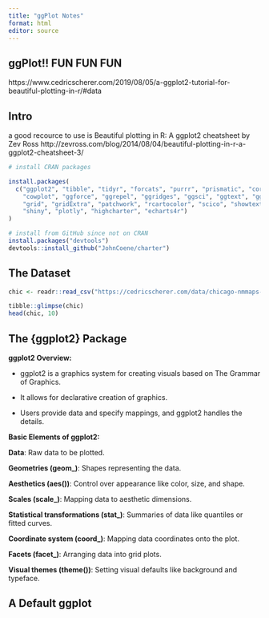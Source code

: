 ```yaml
---
title: "ggPlot Notes"
format: html
editor: source
---
```


## ggPlot!! FUN FUN FUN
https://www.cedricscherer.com/2019/08/05/a-ggplot2-tutorial-for-beautiful-plotting-in-r/#data

## Intro
a good recource to use is Beautiful plotting in R: A ggplot2 cheatsheet by Zev Ross http://zevross.com/blog/2014/08/04/beautiful-plotting-in-r-a-ggplot2-cheatsheet-3/

```r
# install CRAN packages

install.packages(
  c("ggplot2", "tibble", "tidyr", "forcats", "purrr", "prismatic", "corrr", 
    "cowplot", "ggforce", "ggrepel", "ggridges", "ggsci", "ggtext", "ggthemes", 
    "grid", "gridExtra", "patchwork", "rcartocolor", "scico", "showtext", 
    "shiny", "plotly", "highcharter", "echarts4r")
)

# install from GitHub since not on CRAN
install.packages("devtools")
devtools::install_github("JohnCoene/charter")
```
## The Dataset

```r
chic <- readr::read_csv("https://cedricscherer.com/data/chicago-nmmaps-custom.csv")

tibble::glimpse(chic)
head(chic, 10)
```
## The {ggplot2} Package

**ggplot2 Overview:**

*   ggplot2 is a graphics system for creating visuals based on The Grammar of Graphics.

*   It allows for declarative creation of graphics.

*   Users provide data and specify mappings, and ggplot2 handles the details.

**Basic Elements of ggplot2:**

**Data**: Raw data to be plotted.

**Geometries (geom_)**: Shapes representing the data.

**Aesthetics (aes())**: Control over appearance like color, size, and shape.

**Scales (scale_)**: Mapping data to aesthetic dimensions.

**Statistical transformations (stat_)**: Summaries of data like quantiles or fitted curves.

**Coordinate system (coord_)**: Mapping data coordinates onto the plot.

**Facets (facet_)**: Arranging data into grid plots.

**Visual themes (theme())**: Setting visual defaults like background and typeface.

## A Default ggplot


